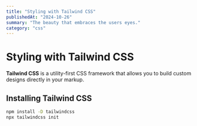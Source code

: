 ```yaml
---
title: "Styling with Tailwind CSS"
publishedAt: "2024-10-26"
summary: "The beauty that embraces the users eyes."
category: "css"
---
```


# Styling with Tailwind CSS

**Tailwind CSS** is a utility-first CSS framework that allows you to build custom designs directly in your markup.

## Installing Tailwind CSS

```bash
npm install -D tailwindcss
npx tailwindcss init
